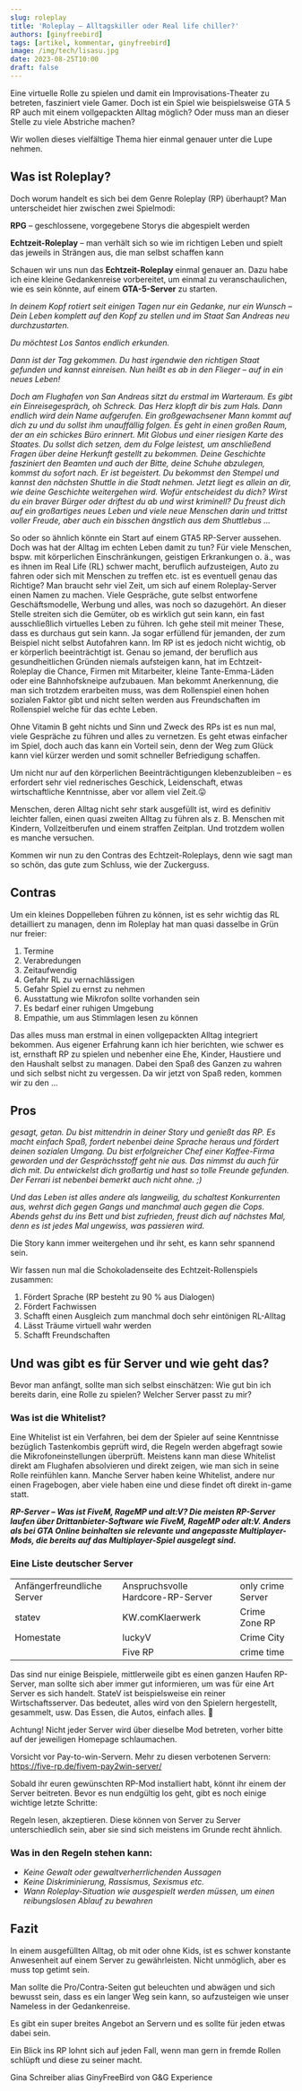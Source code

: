 ```yaml
---
slug: roleplay
title: 'Roleplay – Alltagskiller oder Real life chiller?'
authors: [ginyfreebird]
tags: [artikel, kommentar, ginyfreebird]
image: /img/tech/lisasu.jpg
date: 2023-08-25T10:00
draft: false
---
```



Eine virtuelle Rolle zu spielen und damit ein Improvisations-Theater zu betreten, fasziniert viele Gamer. Doch ist ein Spiel wie beispielsweise GTA 5 RP auch mit einem vollgepackten Alltag möglich? Oder muss man an dieser Stelle zu viele Abstriche machen?

Wir wollen dieses vielfältige Thema hier einmal genauer unter die Lupe nehmen.


<!--truncate-->

## Was ist Roleplay?

Doch worum handelt es sich bei dem Genre Roleplay (RP) überhaupt? Man unterscheidet hier zwischen zwei Spielmodi:

**RPG** – geschlossene, vorgegebene Storys die abgespielt werden

**Echtzeit-Roleplay** – man verhält sich so wie im richtigen Leben und spielt das jeweils in Strängen aus, die man selbst schaffen kann

Schauen wir uns nun das **Echtzeit-Roleplay** einmal genauer an. Dazu habe ich eine kleine Gedankenreise vorbereitet, um einmal zu veranschaulichen, wie es sein könnte, auf einem **GTA-5-Server** zu starten.

_In deinem Kopf rotiert seit einigen Tagen nur ein Gedanke, nur ein Wunsch – Dein Leben komplett auf den Kopf zu stellen und im Staat San Andreas neu durchzustarten._

_Du möchtest Los Santos endlich erkunden._ 

_Dann ist der Tag gekommen. Du hast irgendwie den richtigen Staat gefunden und kannst einreisen. Nun heißt es ab in den Flieger – auf in ein neues Leben!_

_Doch am Flughafen von San Andreas sitzt du erstmal im Warteraum. Es gibt ein Einreisegespräch, oh Schreck. Das Herz klopft dir bis zum Hals. Dann endlich wird dein Name aufgerufen. Ein großgewachsener Mann kommt auf dich zu und du sollst ihm unauffällig folgen. Es geht in einen großen Raum, der an ein schickes Büro erinnert. Mit Globus und einer riesigen Karte des Staates. Du sollst dich setzen, dem du Folge leistest, um anschließend Fragen über deine Herkunft gestellt zu bekommen. Deine Geschichte fasziniert den Beamten und auch der Bitte, deine Schuhe abzulegen, kommst du sofort nach. Er ist begeistert. Du bekommst den Stempel und kannst den nächsten Shuttle in die Stadt nehmen. Jetzt liegt es allein an dir, wie deine Geschichte weitergehen wird. Wofür entscheidest du dich? Wirst du ein braver Bürger oder driftest du ab und wirst kriminell? Du freust dich auf ein großartiges neues Leben und viele neue Menschen darin und trittst voller Freude, aber auch ein bisschen ängstlich aus dem Shuttlebus …_

So oder so ähnlich könnte ein Start auf einem GTA5 RP-Server aussehen. Doch was hat der Alltag im echten Leben damit zu tun? Für viele Menschen, bspw. mit körperlichen Einschränkungen, geistigen Erkrankungen o. ä., was es ihnen im Real Life (RL) schwer macht, beruflich aufzusteigen, Auto zu fahren oder sich mit Menschen zu treffen etc. ist es eventuell genau das Richtige? Man braucht sehr viel Zeit, um sich auf einem Roleplay-Server einen Namen zu machen. Viele Gespräche, gute selbst entworfene Geschäftsmodelle, Werbung und alles, was noch so dazugehört. An dieser Stelle streiten sich die Gemüter, ob es wirklich gut sein kann, ein fast ausschließlich virtuelles Leben zu führen. Ich gehe steil mit meiner These, dass es durchaus gut sein kann. Ja sogar erfüllend für jemanden, der zum Beispiel nicht selbst Autofahren kann. Im RP ist es jedoch nicht wichtig, ob er körperlich beeinträchtigt ist. Genau so jemand, der beruflich aus gesundheitlichen Gründen niemals aufsteigen kann, hat im Echtzeit-Roleplay die Chance, Firmen mit Mitarbeiter, kleine Tante-Emma-Läden oder eine Bahnhofskneipe aufzubauen. Man bekommt Anerkennung, die man sich trotzdem erarbeiten muss, was dem Rollenspiel einen hohen sozialen Faktor gibt und nicht selten werden aus Freundschaften im Rollenspiel welche für das echte Leben.

Ohne Vitamin B geht nichts und Sinn und Zweck des RPs ist es nun mal, viele Gespräche zu führen und alles zu vernetzen. Es geht etwas einfacher im Spiel, doch auch das kann ein Vorteil sein, denn der Weg zum Glück kann viel kürzer werden und somit schneller Befriedigung schaffen.

Um nicht nur auf den körperlichen Beeinträchtigungen klebenzubleiben – es erfordert sehr viel rednerisches Geschick, Leidenschaft, etwas wirtschaftliche Kenntnisse, aber vor allem viel Zeit.😛

Menschen, deren Alltag nicht sehr stark ausgefüllt ist, wird es definitiv leichter fallen, einen quasi zweiten Alltag zu führen als z. B. Menschen mit Kindern, Vollzeitberufen und einem straffen Zeitplan. Und trotzdem wollen es manche versuchen.

Kommen wir nun zu den Contras des Echtzeit-Roleplays, denn wie sagt man so schön, das gute zum Schluss, wie der Zuckerguss.

## Contras

Um ein kleines Doppelleben führen zu können, ist es sehr wichtig das RL detailliert zu managen, denn im Roleplay hat man quasi dasselbe in Grün nur freier:

1. Termine
2. Verabredungen
3. Zeitaufwendig
4. Gefahr RL zu vernachlässigen
5. Gefahr Spiel zu ernst zu nehmen
6. Ausstattung wie Mikrofon sollte vorhanden sein
7. Es bedarf einer ruhigen Umgebung
8. Empathie, um aus Stimmlagen lesen zu können

Das alles muss man erstmal in einen vollgepackten Alltag integriert bekommen. Aus eigener Erfahrung kann ich hier berichten, wie schwer es ist, ernsthaft RP zu spielen und nebenher eine Ehe, Kinder, Haustiere und den Haushalt selbst zu managen. Dabei den Spaß des Ganzen zu wahren und sich selbst nicht zu vergessen. Da wir jetzt von Spaß reden, kommen wir zu den …

## Pros

_gesagt, getan. Du bist mittendrin in deiner Story und genießt das RP. Es macht einfach Spaß, fordert nebenbei deine Sprache heraus und fördert deinen sozialen Umgang. Du bist erfolgreicher Chef einer Kaffee-Firma geworden und der Gesprächsstoff geht nie aus. Das nimmst du auch für dich mit. Du entwickelst dich großartig und hast so tolle Freunde gefunden. Der Ferrari ist nebenbei bemerkt auch nicht ohne. ;)_

_Und das Leben ist alles andere als langweilig, du schaltest Konkurrenten aus, wehrst dich gegen Gangs und manchmal auch gegen die Cops. Abends gehst du ins Bett und bist zufrieden, freust dich auf nächstes Mal, denn es ist jedes Mal ungewiss, was passieren wird._

Die Story kann immer weitergehen und ihr seht, es kann sehr spannend sein.

Wir fassen nun mal die Schokoladenseite des Echtzeit-Rollenspiels zusammen:

1. Fördert Sprache (RP besteht zu 90 % aus Dialogen)
2. Fördert Fachwissen 
3. Schafft einen Ausgleich zum manchmal doch sehr eintönigen RL-Alltag
4. Lässt Träume virtuell wahr werden
5. Schafft Freundschaften

## Und was gibt es für Server und wie geht das?

Bevor man anfängt, sollte man sich selbst einschätzen: Wie gut bin ich bereits darin, eine Rolle zu spielen? Welcher Server passt zu mir? 

### Was ist die Whitelist?

Eine Whitelist ist ein Verfahren, bei dem der Spieler auf seine Kenntnisse bezüglich Tastenkombis geprüft wird, die Regeln werden abgefragt sowie die Mikrofoneinstellungen überprüft. Meistens kann man diese Whitelist direkt am Flughafen absolvieren und direkt zeigen, wie man sich in seine Rolle reinfühlen kann. Manche Server haben keine Whitelist, andere nur einen Fragebogen, aber viele haben eine und diese findet oft direkt in-game statt. 

**_RP-Server – Was ist FiveM, RageMP und alt:V? Die meis­ten RP-Serv­er laufen über Drit­tan­bi­eter-Soft­ware wie FiveM, RageMP oder alt:V. Anders als bei GTA Online bein­hal­ten sie rel­e­vante und angepasste Mul­ti­play­er-Mods, die bere­its auf das Mul­ti­play­er-Spiel aus­gelegt sind._**

### Eine Liste deutscher Server

|                            |                                   |                    |
| -------------------------- | --------------------------------- | ------------------ |
| Anfängerfreundliche Server | Anspruchsvolle Hardcore-RP-Server | only crime Server  |
| statev                     | KW\.comKlaerwerk                  | Crime Zone RP      |
| Homestate                  | luckyV                            | Crime City         |
|                            | Five RP                           | crime time         |

Das sind nur einige Beispiele, mittlerweile gibt es einen ganzen Haufen RP-Server, man sollte sich aber immer gut informieren, um was für eine Art Server es sich handelt. StateV ist beispielsweise ein reiner Wirtschaftsserver. Das bedeutet, alles wird von den Spielern hergestellt, gesammelt, usw. Das Essen, die Autos, einfach alles. 🙂

Achtung! Nicht jeder Server wird über dieselbe Mod betreten, vorher bitte auf der jeweiligen Homepage schlaumachen.

Vorsicht vor Pay-to-win-Servern. Mehr zu diesen verbotenen Servern: <https://five-rp.de/fivem-pay2win-server/>

Sobald ihr euren gewünschten RP-Mod installiert habt, könnt ihr einem der Server beitreten. Bevor es nun endgültig los geht, gibt es noch einige wichtige letzte Schritte:

Regeln lesen, akzeptieren. Diese können von Server zu Server unterschiedlich sein, aber sie sind sich meistens im Grunde recht ähnlich.

### Was in den Regeln stehen kann:

- _Keine Gewalt oder gewaltverherrlichenden Aussagen_
- _Keine Diskriminierung, Rassismus, Sexismus etc._
- _Wann Roleplay-Situation wie ausgespielt werden müssen, um einen reibungslosen Ablauf zu bewahren_

## Fazit

In einem ausgefüllten Alltag, ob mit oder ohne Kids, ist es schwer konstante Anwesenheit auf einem Server zu gewährleisten. Nicht unmöglich, aber es muss top getimt sein.

Man sollte die Pro/Contra-Seiten gut beleuchten und abwägen und sich bewusst sein, dass es ein langer Weg sein kann, so aufzusteigen wie unser Nameless in der Gedankenreise.

Es gibt ein super breites Angebot an Servern und es sollte für jeden etwas dabei sein.

Ein Blick ins RP lohnt sich auf jeden Fall, wenn man gern in fremde Rollen schlüpft und diese zu seiner macht.

Gina Schreiber alias GinyFreeBird von G\&G Experience

